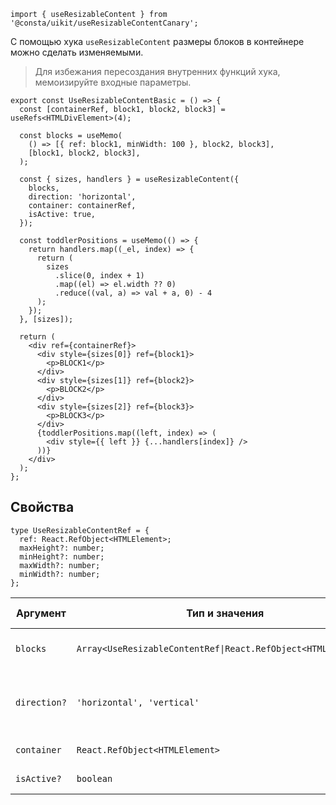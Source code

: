 
```tsx
import { useResizableContent } from '@consta/uikit/useResizableContentCanary';
```

С помощью хука `useResizableContent` размеры блоков в контейнере можно сделать изменяемыми.

> Для избежания пересоздания внутренних функций хука, мемоизируйте входные параметры.

```tsx
export const UseResizableContentBasic = () => {
  const [containerRef, block1, block2, block3] = useRefs<HTMLDivElement>(4);

  const blocks = useMemo(
    () => [{ ref: block1, minWidth: 100 }, block2, block3],
    [block1, block2, block3],
  );

  const { sizes, handlers } = useResizableContent({
    blocks,
    direction: 'horizontal',
    container: containerRef,
    isActive: true,
  });

  const toddlerPositions = useMemo(() => {
    return handlers.map((_el, index) => {
      return (
        sizes
          .slice(0, index + 1)
          .map((el) => el.width ?? 0)
          .reduce((val, a) => val + a, 0) - 4
      );
    });
  }, [sizes]);

  return (
    <div ref={containerRef}>
      <div style={sizes[0]} ref={block1}>
        <p>BLOCK1</p>
      </div>
      <div style={sizes[1]} ref={block2}>
        <p>BLOCK2</p>
      </div>
      <div style={sizes[2]} ref={block3}>
        <p>BLOCK3</p>
      </div>
      {toddlerPositions.map((left, index) => (
        <div style={{ left }} {...handlers[index]} />
      ))}
    </div>
  );
};
```

<UseResizableContentBasic />

## Свойства

```tsx
type UseResizableContentRef = {
  ref: React.RefObject<HTMLElement>;
  maxHeight?: number;
  minHeight?: number;
  maxWidth?: number;
  minWidth?: number;
};
```

| Аргумент     | Тип и значения                                                                   | По умолчанию   | Описание                                      |
| ------------ | -------------------------------------------------------------------------------- | -------------- | --------------------------------------------- |
| `blocks`     | `Array<UseResizableContentRef`<code>&#124;</code>`React.RefObject<HTMLElement>>` | -              | Ссылки на изменяемые элементы                 |
| `direction?` | `'horizontal', 'vertical'`                                                       | `'horizontal'` | Направление в котором может изменяться размер |
| `container`  | `React.RefObject<HTMLElement>`                                                   | -              | Ссылка на контейнер                           |
| `isActive?`  | `boolean`                                                                        | `false`        | Включает хук                                  |
